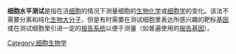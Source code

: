 {{Unreferenced|time=2022-06-11T07:16:50+00:00}}
'''细胞水平测试'''是指在活[[细胞|细胞]]的情况下测量细胞的[[生物化学|生物化学]]或[[细胞学|细胞学]]的变化。该法不需要分离和纯化[[生物大分子|生物大分子]]，但是有时需要在测试细胞里表达所感兴趣的靶标[[基因|基因]]或在测试细胞里引进一定的[[报告系统|报告系统]]以便于测量（如普遍使用的[[报告基因|报告基因]]）。

{{biology-stub}}

[[Category:细胞生物学|Category:细胞生物学]]